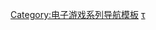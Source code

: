 {{Navbox
| name   = 德軍總部系列
| title  = [[德軍總部系列]]
| state = {{{state|autocollapse}}}
| bodyclass = hlist

| group1 = 主系列
| list1 = 
* {{le|德軍總部 (1981年遊戲)|Castle Wolfenstein|德軍總部}}
* {{le|超越德軍總部|Beyond Castle Wolfenstein}}
* [[德軍總部3D]]
* [[命運之矛 (遊戲)|命運之矛]]
* [[重返德军总部]]
* [[德軍總部：黑曜陰謀|-{zh-cn:德军总部; zh-tw:德軍總部：黑曜陰謀;}-]]
* [[德軍總部：新秩序]]
** [[德军总部：旧血脉]]
*  [[德军总部II：新巨像]]
** [[德軍總部：新血脈]]

| group2 = 其他
| list2 =
* [[重返德軍總部：深入敵後]]
* {{le|德军总部RPG|Wolfenstein RPG}}

}}<noinclude>
{{collapsible option}}

{{DEFAULTSORT:Wolfenstein}}
[[Category:电子游戏系列导航模板]]
[[Category:德軍總部系列|τ]]
</noinclude>